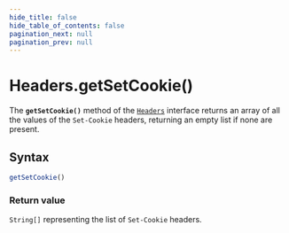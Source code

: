 ```yaml
---
hide_title: false
hide_table_of_contents: false
pagination_next: null
pagination_prev: null
---
```

# Headers.getSetCookie()

The **`getSetCookie()`** method of the [`Headers`](../../../globals/Headers/Headers.mdx) interface
returns an array of all the values of the `Set-Cookie` headers, returning
an empty list if none are present.

## Syntax

```js
getSetCookie()
```

### Return value

`String[]` representing the list of `Set-Cookie` headers.
